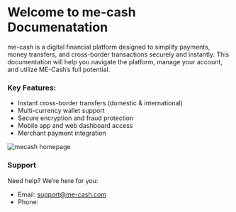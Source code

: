# Welcome to me-cash Documenatation

me-cash is a digital financial platform designed to simplify payments, money transfers, and cross-border transactions securely and instantly. This documentation will help you navigate the platform, manage your account, and utilize ME-Cash’s full potential.

### Key Features:
- Instant cross-border transfers (domestic & international)
- Multi-currency wallet support
- Secure encryption and fraud protection
- Mobile app and web dashboard access
- Merchant payment integration


![mecash homepage](/homepage.jpg)

### Support
Need help? We’re here for you:
- Email: support@me-cash.com
- Phone: 